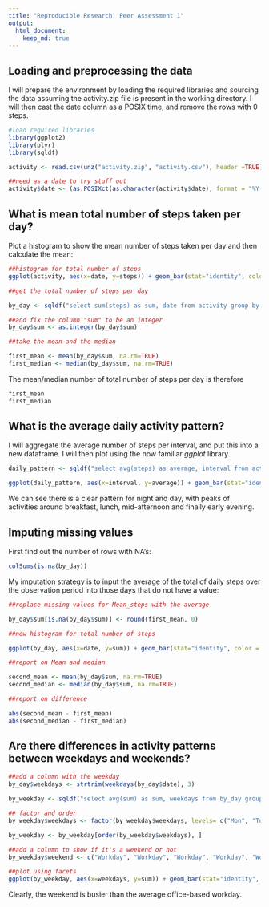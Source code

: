 ```yaml
---
title: "Reproducible Research: Peer Assessment 1"
output: 
  html_document:
    keep_md: true
---
```



## Loading and preprocessing the data

I will prepare the environment by loading the required libraries and sourcing the data assuming the activity.zip file is present in the working directory.  I will then cast the date column as a POSIX time, and remove the rows with 0 steps.

```r

#load required libraries
library(ggplot2)
library(plyr)
library(sqldf)

activity <- read.csv(unz("activity.zip", "activity.csv"), header =TRUE)

##need as a date to try stuff out
activity$date <- (as.POSIXct(as.character(activity$date), format = "%Y-%m-%d", tz = ""))

```


## What is mean total number of steps taken per day?

Plot a histogram to show the mean number of steps taken per day and then calculate the mean:

```r
##histogram for total number of steps
ggplot(activity, aes(x=date, y=steps)) + geom_bar(stat="identity", color = "black")  + ggtitle("Total Number of steps over the time period")

##get the total number of steps per day

by_day <- sqldf("select sum(steps) as sum, date from activity group by date")

##and fix the column "sum" to be an integer
by_day$sum <- as.integer(by_day$sum)

##take the mean and the median

first_mean <- mean(by_day$sum, na.rm=TRUE)
first_median <- median(by_day$sum, na.rm=TRUE)

```

The mean/median number of total number of steps per day is therefore

```r

first_mean
first_median

```


## What is the average daily activity pattern?

I will aggregate the average number of steps per interval, and put this into a new dataframe.  I will then plot using the now familiar *ggplot* library.

```r

daily_pattern <- sqldf("select avg(steps) as average, interval from activity group by interval")

ggplot(daily_pattern, aes(x=interval, y=average)) + geom_bar(stat="identity", color = "black")  + ggtitle("Average number of steps per interval")

```

We can see there is a clear pattern for night and day, with peaks of activities around breakfast, lunch, mid-afternoon and finally early evening.

## Imputing missing values

First find out the number of rows with NA's:

```r

colSums(is.na(by_day))

```

My imputation strategy is to input the average of the total of daily steps over the observation period into those days that do not have a value:

```r
##replace missing values for Mean_steps with the average

by_day$sum[is.na(by_day$sum)] <- round(first_mean, 0)

##new histogram for total number of steps

ggplot(by_day, aes(x=date, y=sum)) + geom_bar(stat="identity", color = "black")  + ggtitle("Total Number of steps over the time period after imputation")

##report on Mean and median

second_mean <- mean(by_day$sum, na.rm=TRUE)
second_median <- median(by_day$sum, na.rm=TRUE)

##report on difference

abs(second_mean - first_mean)
abs(second_median - first_median)

```

## Are there differences in activity patterns between weekdays and weekends?

```r

##add a column with the weekday
by_day$weekdays <- strtrim(weekdays(by_day$date), 3)

by_weekday <- sqldf("select avg(sum) as sum, weekdays from by_day group by weekdays")

## factor and order
by_weekday$weekdays <- factor(by_weekday$weekdays, levels= c("Mon", "Tue", "Wed", "Thu", "Fri", "Sat", "Sun"))

by_weekday <- by_weekday[order(by_weekday$weekdays), ]

##add a column to show if it's a weekend or not
by_weekday$weekend <- c("Workday", "Workday", "Workday", "Workday", "Workday", "Weekend", "Weekend")

##plot using facets
ggplot(by_weekday, aes(x=weekdays, y=sum)) + geom_bar(stat="identity", color = "blue", fill ="blue")  + ggtitle("Total Number of steps over the time period after imputation, by week and weekend") + facet_grid(. ~ weekend)

```

Clearly, the weekend is busier than the average office-based workday.

